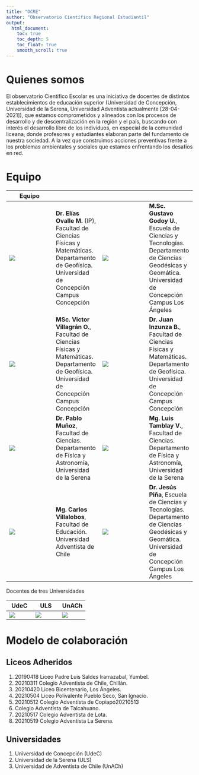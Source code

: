 ```yaml
---
title: "OCRE"
author: "Observatorio Científico Regional Estudiantil"
output:
  html_document:
    toc: true
    toc_depth: 5
    toc_float: true
    smooth_scroll: true
---
```


# Quienes somos

El observatorio Cientifico Escolar es una iniciativa de docentes de distintos establecimientos de educación superior (Universidad de Concepción, Universidad de la Serena, Universidad Adventista actualmente [28-04-2021]), que estamos comprometidos y alineados con los procesos de desarrollo y de descentralización en la región y el país, buscando con interés el desarrollo libre de los individuos, en especial de la comunidad liceana, donde profesores y estudiantes elaboran parte del fundamento de nuestra sociedad. A la vez que construimos acciones preventivas frente a los problemas ambientales y sociales que estamos enfrentando los desafíos en red.

# Equipo

|Equipo|
|---|---|---|---|
|![](image/elias-150.png)|**Dr. Elías Ovalle M.** (IP), Facultad  de Ciencias Físicas y Matemáticas. Departamento de Geofísica. Universidad de Concepción Campus Concepción|![](image/gustavo-150.png)|**M.Sc. Gustavo Godoy U.**, Escuela de Ciencias y Tecnologías. Departamento de Ciencias Geodésicas y Geomática. Universidad de Concepción Campus Los Ángeles|
|![](image/victor-150.png)|**MSc. Victor Villagrán O.**, Facultad  de Ciencias Físicas y Matemáticas. Departamento de Geofísica. Universidad de Concepción Campus Concepción|![](image/juan-150.png)|**Dr. Juan Inzunza B.**, Facultad  de Ciencias Físicas y Matemáticas. Departamento de Geofísica. Universidad de Concepción Campus Concepción|
|![](image/pablo-150.png)|**Dr. Pablo Muñoz**, Facultad de Ciencias. Departamento de Física y Astronomía, Universidad de la Serena|![](image/luis-150.png)|**Mg. Luis Tamblay V.**, Facultad de Ciencias. Departamento de Física y Astronomía, Universidad de la Serena|
|![](image/carlos-150.png)|**Mg. Carlos Villalobos**, Facultad de Educación. Universidad Adventista de Chile|![](image/jesus-150.png)|**Dr. Jesús Piña**, Escuela de Ciencias y Tecnologías. Departamento de Ciencias Geodésicas y Geomática. Universidad de Concepción Campus Los Ángeles|

Docentes de tres Universidades

|UdeC|ULS|UnACh|
|---|---|---|
|![](image/udec-150.png)|![](image/uls-150.png)|![](image/unach-150.png)|


# Modelo de colaboración

## Liceos Adheridos

1. 20190418 Liceo Padre Luis Saldes Irarrazabal, Yumbel.
2. 20210311 Colegio Adventista de Chile, Chillán.
3. 20210420 Liceo Bicentenario, Los Ángeles.
4. 20210504 Liceo Polivalente Pueblo Seco, San Ignacio.
5. 20210512 Colegio Adventista de Copiapó20210513 
6. Colegio Adventista de Talcahuano.
7. 20210517 Colegio Adventista de Lota.
8. 20210519 Colegio Adventista La Serena. 

## Universidades

1. Universidad de Concepción (UdeC)
2. Universidad de la Serena (ULS)
3. Universidad de Adventista de Chile (UnACh)









